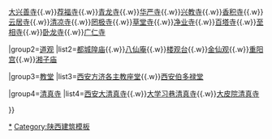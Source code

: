 {{Navbox
|name=西安宗教建筑
|title=[[西安市宗教活动场所列表|西安主要宗教建筑]]
|groupstyle=width:12%;text-align:center;

|group1=[[佛寺]]
|list1=[[大慈恩寺]]{{.w}}[[大兴善寺]]{{.w}}[[荐福寺]]{{.w}}[[青龙寺 (西安市)|青龙寺]]{{.w}}[[华严寺 (西安市)|华严寺]]{{.w}}[[兴教寺]]{{.w}}[[香积寺]]{{.w}}[[云居寺 (西安市)|云居寺]]{{.w}}[[清凉寺 (西安)|清凉寺]]{{.w}}[[罔极寺]]{{.w}}[[草堂寺]]{{.w}}[[净业寺 (终南山)|净业寺]]{{.w}}[[百塔寺]]{{.w}}[[至相寺]]{{.w}}[[卧龙寺]]{{.w}}[[广仁寺]]

|group2=[[道观]]
|list2=[[西安城隍庙|都城隍庙]]{{.w}}[[八仙庵]]{{.w}}[[楼观台]]{{.w}}[[金仙观]]{{.w}}[[重阳宫]]{{.w}}[[湘子庙]]

|group3=[[教堂]]
|list3=[[西安方济各主教座堂]]{{.w}}[[西安伯多禄堂]]

|group4=[[清真寺]]
|list4=[[西安大清真寺]]{{.w}}[[大学习巷清真寺]]{{.w}}[[大皮院清真寺]]

}}<noinclude>

[[Category:西安宗教场所|*]]
[[Category:陕西建筑模板]]
</noinclude>